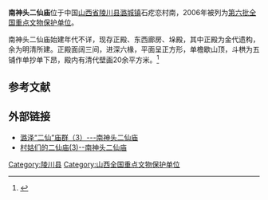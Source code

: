 {{coord|35|41|44|N|113|21|35|E|display=title|scale:10000}}
{{otheruses|other=其它地方的二仙庙|二仙庙}}
{{文物保护单位
| 级别 = 全国
| 名称 = 南神头二仙庙
| 图片 = 
| 所在 = [[山西省|山西省]][[陵川县|陵川县]]
| 分类 = 古建筑
| 时代 = 金至清
| 编号 = [[第六批全国重点文物保护单位|第六批]]第390项
| 登录 = 2006年5月25日
}}

'''南神头二仙庙'''位于中国[[山西省|山西省]][[陵川县|陵川县]][[潞城镇|潞城镇]]石疙恋村南，2006年被列为[[第六批全国重点文物保护单位|第六批全国重点文物保护单位]]。

南神头二仙庙始建年代不详，现存正殿、东西廊房、垛殿，其中正殿为金代遗构，余为明清所建。正殿面阔三间，进深六椽，平面呈正方形，单檐歇山顶，斗栱为五铺作单抄单下昂，殿内有清代壁画20余平方米。<ref>{{Cite book |author=国家文物局 编 |title=全国重点文物保护单位（第六批）·第Ⅳ卷 |publisher=文物出版社 |year=2008 |isbn=978-7-5010-2446-9 |pages=324 }}</ref>

==参考文献==
{{reflist}}

==外部链接==
*[http://blog.sina.com.cn/s/blog_4de138e50102dufh.html 潞泽“二仙”庙群（3）---南神头二仙庙]{{Wayback|url=http://blog.sina.com.cn/s/blog_4de138e50102dufh.html |date=20160304084831 }}
*[http://hi.baidu.com/fjrh/blog/item/7df0942b7bb956fde7cd40ca.html 村姑们的二仙庙(3)--南神头二仙庙]{{Dead link|date=2020年4月 |bot=InternetArchiveBot |fix-attempted=yes }}

{{山西全国重点文物保护单位}}
{{中国木构建筑 (唐-宋)}}

{{DEFAULTSORT:nan}}
[[Category:陵川县|Category:陵川县]]
[[Category:山西全国重点文物保护单位|Category:山西全国重点文物保护单位]]